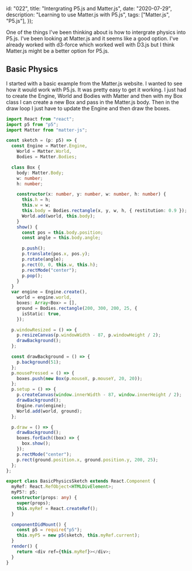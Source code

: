   id: "022",
  title: "Intergrating P5.js and Matter.js",
  date: "2020-07-29",
  description: "Learning to use Matter.js with P5.js",
  tags: ["Matter.js", "P5.js"],
});

One of the things I've been thinking about is how to intergrate physics into
P5.js. I've been looking at Matter.js and it seems like a good option. I've
already worked with d3-force which worked well with D3.js but I think Matter.js
might be a better option for P5.js.

## Basic Physics

I started with a basic example from the Matter.js website. I wanted to see how
it would work with P5.js. It was pretty easy to get it working. I just had to
create the Engine, World and Bodies with Matter and then with my Box class I can
create a new Box and pass in the Matter.js body. Then in the draw loop I just
have to update the Engine and then draw the boxes.

```typescript
import React from "react";
import p5 from "p5";
import Matter from "matter-js";

const sketch = (p: p5) => {
  const Engine = Matter.Engine,
    World = Matter.World,
    Bodies = Matter.Bodies;

  class Box {
    body: Matter.Body;
    w: number;
    h: number;

    constructor(x: number, y: number, w: number, h: number) {
      this.h = h;
      this.w = w;
      this.body = Bodies.rectangle(x, y, w, h, { restitution: 0.9 });
      World.add(world, this.body);
    }
    show() {
      const pos = this.body.position;
      const angle = this.body.angle;

      p.push();
      p.translate(pos.x, pos.y);
      p.rotate(angle);
      p.rect(0, 0, this.w, this.h);
      p.rectMode("center");
      p.pop();
    }
  }
  var engine = Engine.create(),
    world = engine.world,
    boxes: Array<Box> = [],
    ground = Bodies.rectangle(200, 300, 200, 25, {
      isStatic: true,
    });

  p.windowResized = () => {
    p.resizeCanvas(p.windowWidth - 87, p.windowHeight / 2);
    drawBackground();
  };

  const drawBackground = () => {
    p.background(51);
  };
  p.mousePressed = () => {
    boxes.push(new Box(p.mouseX, p.mouseY, 20, 20));
  };
  p.setup = () => {
    p.createCanvas(window.innerWidth - 87, window.innerHeight / 2);
    drawBackground();
    Engine.run(engine);
    World.add(world, ground);
  };

  p.draw = () => {
    drawBackground();
    boxes.forEach((box) => {
      box.show();
    });
    p.rectMode("center");
    p.rect(ground.position.x, ground.position.y, 200, 25);
  };
};

export class BasicPhysicsSketch extends React.Component {
  myRef: React.RefObject<HTMLDivElement>;
  myP5?: p5;
  constructor(props: any) {
    super(props);
    this.myRef = React.createRef();
  }

  componentDidMount() {
    const p5 = require("p5");
    this.myP5 = new p5(sketch, this.myRef.current);
  }
  render() {
    return <div ref={this.myRef}></div>;
  }
}
```
